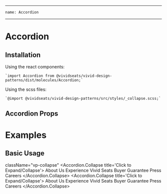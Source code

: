 
---
    name: Accordion
---


# Accordion
## Installation
Using the react components:

    `import Accordion from @vividseats/vivid-design-patterns/dist/molecules/Accordion;`

Using the scss files:

    `@import @vividseats/vivid-design-patterns/src/styles/_collapse.scss;`

## Accordion Props
<PropsTable of={Accordion}/>

# Examples

## Basic Usage
className="vp-collapse"
<Playground>
    <Accordion>
        <Accordion.Collapse title='Click to Expand/Collapse'>
            <LinkGroup type="muted">
                <Link state="muted" weight="regular" href="/about.html">
                    About Us
                </Link>
                <Link state="muted" weight="regular" href="/difference.html">
                    Experience Vivid Seats
                </Link>
                <Link state="muted" weight="regular" href="/guarantee.html">
                    Buyer Guarantee
                </Link>
                <Link state="muted" weight="regular" href="/press/">
                    Press
                </Link>
                <Link state="muted" weight="regular" href="/careers">
                    Careers
                </Link>
            </LinkGroup>
        </Accordion.Collapse>
        <Accordion.Collapse title='Click to Expand/Collapse'>
            <LinkGroup type="muted">
                <Link state="muted" weight="regular" href="/about.html">
                    About Us
                </Link>
                <Link state="muted" weight="regular" href="/difference.html">
                    Experience Vivid Seats
                </Link>
                <Link state="muted" weight="regular" href="/guarantee.html">
                    Buyer Guarantee
                </Link>
                <Link state="muted" weight="regular" href="/press/">
                    Press
                </Link>
                <Link state="muted" weight="regular" href="/careers">
                    Careers
                </Link>
            </LinkGroup>
        </Accordion.Collapse>
    </Accordion>
</Playground>

